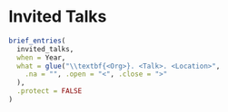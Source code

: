 # Invited Talks

```r
brief_entries(
  invited_talks,
  when = Year,
  what = glue("\\textbf{<Org>}. <Talk>. <Location>",
    .na = "", .open = "<", .close = ">"
  ),
  .protect = FALSE
)
```